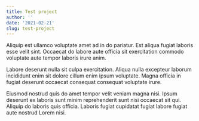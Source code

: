 ```yaml
---
title: Test project
author: ''
date: '2021-02-21'
slug: test-project
---
```

Aliquip est ullamco voluptate amet ad in do pariatur. Est aliqua fugiat laboris esse velit sint. Occaecat do labore aute officia sit exercitation commodo voluptate aute tempor laboris irure anim.

Labore deserunt nulla sit culpa exercitation. Aliqua nulla excepteur laborum incididunt enim sit dolore cillum enim ipsum voluptate. Magna officia in fugiat deserunt occaecat consequat consequat voluptate irure.

Eiusmod nostrud quis do amet tempor velit veniam magna nisi. Ipsum deserunt ex laboris sunt minim reprehenderit sunt nisi occaecat sit qui. Aliquip do laboris quis officia. Laboris fugiat cupidatat fugiat labore fugiat aute nostrud Lorem nisi.